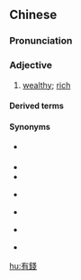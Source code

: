 {{also|有钱}}
==Chinese==
{{zh-forms|s=有钱}}

===Pronunciation===
{{zh-pron
|m=yǒuqián
|c=jau5 cin4-2
|h=pfs=yû-chhièn
|mn=ū-chîⁿ
|cat=a
}}

===Adjective===
{{zh-adj}}

# [[wealthy]]; [[rich]]

====Derived terms====
{{zh-der|有錢人家|有錢人}}

====Synonyms====
* {{zh-l|趁錢}} {{qualifier|informal}}
* {{zh-l|富有}}
* {{zh-l|富裕}}
* {{zh-l|闊}} {{qualifier|informal}}
* {{zh-l|萬貫}}
* {{zh-l|腰裡橫|tr=yāolǐhèng}} {{qualifier|Northern Mandarin slang}}
* {{zh-l|優裕}}

[[hu:有錢]]